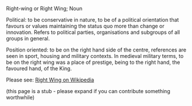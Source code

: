 Right-wing or Right Wing;
Noun

Political: to be conservative in nature, to be of a political orientation that favours or values maintaining the status quo more than change or innovation.  Refers to political parties, organisations and subgroups of all groups in general.

Position oriented: to be on the right hand side of the centre, references are seen in sport, housing and military contexts.  In medieval military terms, to be on the right wing was a place of prestige, being to the right hand, the favoured hand, of the King.

Please see: [http://en.wikipedia.org/wiki/Right_wing Right Wing on Wikipedia]

(this page is a stub - please expand if you can contribute something worthwhile)

{{stub}}